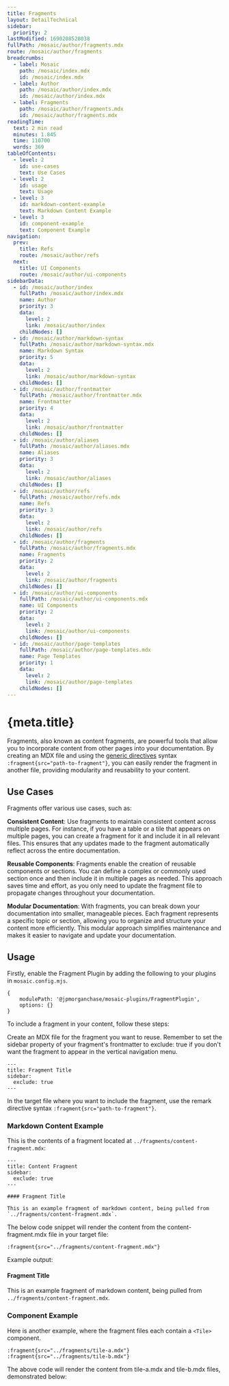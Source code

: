 ```yaml
---
title: Fragments
layout: DetailTechnical
sidebar:
  priority: 2
lastModified: 1690208528038
fullPath: /mosaic/author/fragments.mdx
route: /mosaic/author/fragments
breadcrumbs:
  - label: Mosaic
    path: /mosaic/index.mdx
    id: /mosaic/index.mdx
  - label: Author
    path: /mosaic/author/index.mdx
    id: /mosaic/author/index.mdx
  - label: Fragments
    path: /mosaic/author/fragments.mdx
    id: /mosaic/author/fragments.mdx
readingTime:
  text: 2 min read
  minutes: 1.845
  time: 110700
  words: 369
tableOfContents:
  - level: 2
    id: use-cases
    text: Use Cases
  - level: 2
    id: usage
    text: Usage
  - level: 3
    id: markdown-content-example
    text: Markdown Content Example
  - level: 3
    id: component-example
    text: Component Example
navigation:
  prev:
    title: Refs
    route: /mosaic/author/refs
  next:
    title: UI Components
    route: /mosaic/author/ui-components
sidebarData:
  - id: /mosaic/author/index
    fullPath: /mosaic/author/index.mdx
    name: Author
    priority: 3
    data:
      level: 2
      link: /mosaic/author/index
    childNodes: []
  - id: /mosaic/author/markdown-syntax
    fullPath: /mosaic/author/markdown-syntax.mdx
    name: Markdown Syntax
    priority: 5
    data:
      level: 2
      link: /mosaic/author/markdown-syntax
    childNodes: []
  - id: /mosaic/author/frontmatter
    fullPath: /mosaic/author/frontmatter.mdx
    name: Frontmatter
    priority: 4
    data:
      level: 2
      link: /mosaic/author/frontmatter
    childNodes: []
  - id: /mosaic/author/aliases
    fullPath: /mosaic/author/aliases.mdx
    name: Aliases
    priority: 3
    data:
      level: 2
      link: /mosaic/author/aliases
    childNodes: []
  - id: /mosaic/author/refs
    fullPath: /mosaic/author/refs.mdx
    name: Refs
    priority: 3
    data:
      level: 2
      link: /mosaic/author/refs
    childNodes: []
  - id: /mosaic/author/fragments
    fullPath: /mosaic/author/fragments.mdx
    name: Fragments
    priority: 2
    data:
      level: 2
      link: /mosaic/author/fragments
    childNodes: []
  - id: /mosaic/author/ui-components
    fullPath: /mosaic/author/ui-components.mdx
    name: UI Components
    priority: 2
    data:
      level: 2
      link: /mosaic/author/ui-components
    childNodes: []
  - id: /mosaic/author/page-templates
    fullPath: /mosaic/author/page-templates.mdx
    name: Page Templates
    priority: 1
    data:
      level: 2
      link: /mosaic/author/page-templates
    childNodes: []
---
```

# {meta.title}

Fragments, also known as content fragments, are powerful tools that allow you to incorporate content from other pages into your documentation. By creating an MDX file and using the [generic directives](https://talk.commonmark.org/t/generic-directives-plugins-syntax/444) syntax `:fragment{src="path-to-fragment"}`, you can easily render the fragment in another file, providing modularity and reusability to your content.

## Use Cases

Fragments offer various use cases, such as:

**Consistent Content**: Use fragments to maintain consistent content across multiple pages. For instance, if you have a table or a tile that appears on multiple pages, you can create a fragment for it and include it in all relevant files. This ensures that any updates made to the fragment automatically reflect across the entire documentation.

**Reusable Components**: Fragments enable the creation of reusable components or sections. You can define a complex or commonly used section once and then include it in multiple pages as needed. This approach saves time and effort, as you only need to update the fragment file to propagate changes throughout your documentation.

**Modular Documentation**: With fragments, you can break down your documentation into smaller, manageable pieces. Each fragment represents a specific topic or section, allowing you to organize and structure your content more efficiently. This modular approach simplifies maintenance and makes it easier to navigate and update your documentation.

## Usage

Firstly, enable the Fragment Plugin by adding the following to your plugins in `mosaic.config.mjs`.

```
{
    modulePath: '@jpmorganchase/mosaic-plugins/FragmentPlugin',
    options: {}
}
```

To include a fragment in your content, follow these steps:

Create an MDX file for the fragment you want to reuse. Remember to set the sidebar property of your fragment's frontmatter to exclude: true if you don't want the fragment to appear in the vertical navigation menu.

```
---
title: Fragment Title
sidebar:
  exclude: true
---
```

In the target file where you want to include the fragment, use the remark directive syntax `:fragment{src="path-to-fragment"}`.

### Markdown Content Example

This is the contents of a fragment located at `../fragments/content-fragment.mdx`:

```
---
title: Content Fragment
sidebar:
  exclude: true
---

#### Fragment Title

This is an example fragment of markdown content, being pulled from `../fragments/content-fragment.mdx`.

```

The below code snippet will render the content from the content-fragment.mdx file in your target file:

```
:fragment{src="../fragments/content-fragment.mdx"}
```

Example output:


#### Fragment Title

This is an example fragment of markdown content, being pulled from `../fragments/content-fragment.mdx`.


### Component Example

Here is another example, where the fragment files each contain a `<Tile>` component.

```
:fragment{src="../fragments/tile-a.mdx"} :fragment{src="../fragments/tile-b.mdx"}
```

The above code will render the content from tile-a.mdx and tile-b.mdx files, demonstrated below:


<TileContent title="Tile A" description="Tile A description" eyebrow="Eyebrow" />
&#x20;
<TileContent title="Tile B" description="Tile B description" eyebrow="Eyebrow" />
